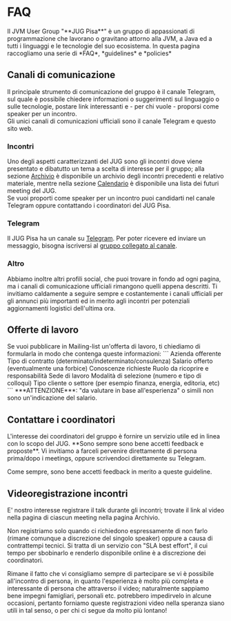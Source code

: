 <h1 id="who" class="text-4xl pt-10 font-bold">FAQ</h1>
Il JVM User Group "**JUG Pisa**" è un gruppo di appassionati di programmazione che lavorano o gravitano attorno alla JVM, a Java ed a tutti i linguaggi e le tecnologie del suo ecosistema.
In questa pagina raccogliamo una serie di *FAQ*, *guidelines* e *policies*

<h2 class="text-2xl pt-6 font-semibold">Canali di comunicazione</h2>
Il principale strumento di comunicazione del gruppo è il canale Telegram, sul quale è possibile chiedere informazioni o suggerimenti sul linguaggio o sulle tecnologie, postare link interessanti e - per chi vuole - proporsi come speaker per un incontro.
<div class="py-1"></div>
Gli unici canali di comunicazioni ufficiali sono il canale Telegram e questo sito web.

<h3 class="text-xl pt-2 font-medium underline">Incontri</h3>
Uno degli aspetti caratterizzanti del JUG sono gli incontri dove viene presentato e dibatutto un tema a scelta di interesse per il gruppo; alla sezione <a class="text-blue-400 hover:underline hover:text-pink-500" href="/archivio">Archivio</a> è disponibile un archivio degli incontri precedenti e relativo materiale, mentre nella sezione <a class="text-blue-400 hover:underline hover:text-pink-500" href="/eventi">Calendario</a> è disponibile una lista dei futuri meeting del JUG.
<div class="py-1"></div>
Se vuoi proporti come speaker per un incontro puoi candidarti nel canale Telegram oppure contattando i coordinatori del JUG Pisa.

<h3 class="text-xl pt-2 font-medium underline">Telegram</h3>
Il JUG Pisa ha un canale su <a class="text-blue-400 hover:underline hover:text-pink-500" href="https://t.me/+wrUzq3_e-oljNzY0">Telegram</a>.
Per poter ricevere ed inviare un messaggio, bisogna iscriversi al <a class="text-blue-400 hover:underline hover:text-pink-500" href="https://t.me/+gO5siBQM-GlkZTM0">gruppo collegato al canale</a>.

<h3 class="text-xl pt-2 font-medium underline">Altro</h3>
Abbiamo inoltre altri profili social, che puoi trovare in fondo ad ogni pagina, ma i canali di comunicazione ufficiali rimangono quelli appena descritti. Ti invitiamo caldamente a seguire sempre e costantemente i canali ufficiali per gli annunci più importanti ed in merito agli incontri per potenziali aggiornamenti logistici dell'ultima ora.

<h2 class="text-2xl pt-6 font-semibold">Offerte di lavoro</h2>
Se vuoi pubblicare in Mailing-list un'offerta di lavoro, ti chiediamo di formularla in modo che contenga queste informazioni:
```
    Azienda offerente
    Tipo di contratto (determinato/indeterminato/consulenza)
    Salario offerto (eventualmente una forbice)
    Conoscenze richieste
    Ruolo da ricoprire e responsabilità
    Sede di lavoro
    Modalità di selezione (numero e tipo di colloqui)
    Tipo cliente o settore (per esempio finanza, energia, editoria, etc)
```
***ATTENZIONE***: "da valutare in base all'esperienza" o simili non sono un'indicazione del salario.

<h2 class="text-2xl pt-6 font-semibold">Contattare i coordinatori</h2>
L'interesse dei coordinatori del gruppo è fornire un servizio utile ed in linea con lo scopo del JUG.  
**Sono sempre sono bene accetti feedback e proposte**. Vi invitiamo a farceli pervenire direttamente di persona prima/dopo i meetings, oppure scrivendoci direttamente su Telegram.

Come sempre, sono bene accetti feedback in merito a queste guideline.

<h2 class="text-2xl pt-6 font-semibold">Videoregistrazione incontri</h2>

E' nostro interesse registrare il talk durante gli incontri; trovate il link al video nella pagina di ciascun meeting nella pagina Archivio.

Non registriamo solo quando ci richiedono espressamente di non farlo (rimane comunque a discrezione del singolo speaker) oppure a causa di contrattempi tecnici. Si tratta di un servizio con "SLA best effort", il cui tempo per sbobinarlo e renderlo disponibile online è a discrezione dei coordinatori.

Rimane il fatto che vi consigliamo sempre di partecipare se vi è possibile all'incontro di persona, in quanto l'esperienza è molto più completa e interessante di persona che attraverso il video; naturalmente sappiamo bene impegni famigliari, personali etc. potrebbero impedirvelo in alcune occasioni, pertanto forniamo queste registrazioni video nella speranza siano utili in tal senso, o per chi ci segue da molto più lontano!
